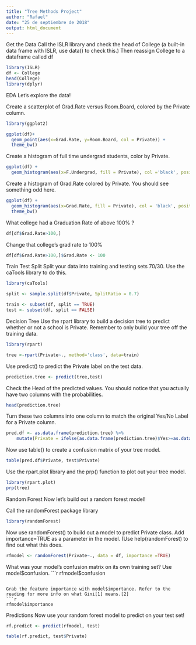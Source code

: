 ```yaml
---
title: "Tree Methods Project"
author: "Rafael"
date: "25 de septiembre de 2018"
output: html_document
---
```


Get the Data
Call the ISLR library and check the head of College (a built-in data frame with ISLR, use data() to check this.) Then reassign College to a dataframe called df
```r
library(ISLR)
df <- College
head(College)
library(dplyr)
```

EDA
Let's explore the data!

Create a scatterplot of Grad.Rate versus Room.Board, colored by the Private column.
```r
library(ggplot2)

ggplot(df)+ 
  geom_point(aes(x=Grad.Rate, y=Room.Board, col = Private)) + 
  theme_bw()
```

Create a histogram of full time undergrad students, color by Private.

```r
ggplot(df) + 
  geom_histogram(aes(x=F.Undergrad, fill = Private), col ='black', position = 'identity')
```

Create a histogram of Grad.Rate colored by Private. You should see something odd here.

```r
ggplot(df) + 
  geom_histogram(aes(x=Grad.Rate, fill = Private), col = 'black', position = 'stack') +
  theme_bw()
```

What college had a Graduation Rate of above 100% ?
```r
df[df$Grad.Rate>100,]
```

Change that college's grad rate to 100%
```r
df[df$Grad.Rate>100,]$Grad.Rate <- 100
```

Train Test Split
Split your data into training and testing sets 70/30. Use the caTools library to do this.

```r
library(caTools)

split <- sample.split(df$Private, SplitRatio = 0.7)

train <- subset(df, split == TRUE)
test <- subset(df, split == FALSE)
```

Decision Tree
Use the rpart library to build a decision tree to predict whether or not a school is Private. Remember to only build your tree off the training data.
```r
library(rpart)

tree <-rpart(Private~., method='class', data=train)

```

Use predict() to predict the Private label on the test data.

```r
prediction.tree <- predict(tree,test)
```

Check the Head of the predicted values. You should notice that you actually have two columns with the probabilities.
```r
head(prediction.tree)
```

Turn these two columns into one column to match the original Yes/No Label for a Private column.

```r

pred.df <- as.data.frame(prediction.tree) %>%
    mutate(Private = ifelse(as.data.frame(prediction.tree)$Yes>=as.data.frame(prediction.tree)$No, "Yes", "No"))
```

Now use table() to create a confusion matrix of your tree model.

```r
table(pred.df$Private, test$Private)
```

Use the rpart.plot library and the prp() function to plot out your tree model.

```r
library(rpart.plot)
prp(tree)
```

Random Forest
Now let's build out a random forest model!

Call the randomForest package library

```r
library(randomForest)
```

Now use randomForest() to build out a model to predict Private class. Add importance=TRUE as a parameter in the model. (Use help(randomForest) to find out what this does.
```r
rfmodel <- randomForest(Private~., data = df, importance =TRUE)
```

What was your model's confusion matrix on its own training set? Use model$confusion.
```r
rfmodel$confusion
```

Grab the feature importance with model$importance. Refer to the reading for more info on what Gini[1] means.[2]
```r
rfmodel$importance
```

Predictions
Now use your random forest model to predict on your test set!
```r
rf.predict <- predict(rfmodel, test)
```

```r
table(rf.predict, test$Private)
```

